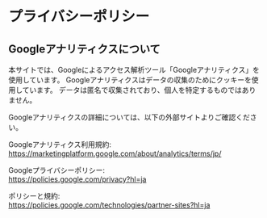 # プライバシーポリシー

## Googleアナリティクスについて

<WithBudoux>
  本サイトでは、Googleによるアクセス解析ツール「Googleアナリティクス」を使用しています。
  Googleアナリティクスはデータの収集のためにクッキーを使用しています。
  データは匿名で収集されており、個人を特定するものではありません。
</WithBudoux>

Googleアナリティクスの詳細については、以下の外部サイトよりご確認ください。

Googleアナリティクス利用規約:<br />
https://marketingplatform.google.com/about/analytics/terms/jp/

Googleプライバシーポリシー:<br />
https://policies.google.com/privacy?hl=ja

ポリシーと規約:<br />
https://policies.google.com/technologies/partner-sites?hl=ja

